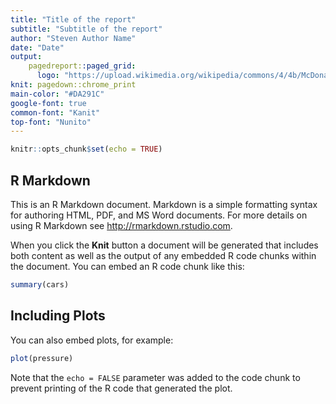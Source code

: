 ```yaml
---
title: "Title of the report"
subtitle: "Subtitle of the report"
author: "Steven Author Name"
date: "Date"
output: 
    pagedreport::paged_grid:
      logo: "https://upload.wikimedia.org/wikipedia/commons/4/4b/McDonald%27s_logo.svg"
knit: pagedown::chrome_print
main-color: "#DA291C"
google-font: true
common-font: "Kanit"
top-font: "Nunito"
---
```



```r
knitr::opts_chunk$set(echo = TRUE)
```

## R Markdown

This is an R Markdown document. Markdown is a simple formatting syntax for authoring HTML, PDF, and MS Word documents. For more details on using R Markdown see <http://rmarkdown.rstudio.com>.

When you click the **Knit** button a document will be generated that includes both content as well as the output of any embedded R code chunks within the document. You can embed an R code chunk like this:

```r
summary(cars)
```

## Including Plots

You can also embed plots, for example:

```r
plot(pressure)
```

Note that the `echo = FALSE` parameter was added to the code chunk to prevent printing of the R code that generated the plot.
